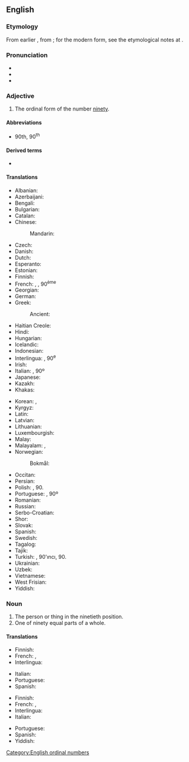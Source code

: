 ==English==
{{number box|en|90}}

===Etymology===
From earlier {{m|en|ninteth}}, from {{inh|en|enm|nyntithe}}; for the modern form, see the etymological notes at {{m|en|twentieth}}.

===Pronunciation===
* {{IPA|en|/ˈnaɪn.ti.əθ/}}
* {{hyphenation|en|nine|ti|eth}}
* {{audio|en|LL-Q1860 (eng)-I learned some phrases-ninetieth.wav|Audio (UK)}}

===Adjective===
{{en-adj|-}}

# The ordinal form of the number [[ninety]].

====Abbreviations====
* 90th, 90<sup>th</sup>
====Derived terms====
* {{l|en|ninetiethly}}

====Translations====
{{trans-top|ordinal form of ninety}}
* Albanian: {{t+|sq|nëntëdhjetë}}
* Azerbaijani: {{t|az|doxsanıncı}}
* Bengali: {{t|bn|নবতিতম}}
* Bulgarian: {{t|bg|деветдесети|sc=Cyrl}}
* Catalan: {{t+|ca|norantè}}
* Chinese:
*: Mandarin: {{t+|cmn|第九十|tr=dì jiǔshí|sc=Hani}}
* Czech: {{t+|cs|devadesátý}}
* Danish: {{t|da|halvfemsindstyvende}}
* Dutch: {{t+|nl|negentigste}}
* Esperanto: {{t|eo|naŭdeka}}
* Estonian: {{t|et|üheksakümnes}}
* Finnish: {{t|fi|yhdeksäskymmenes}}
* French: {{qualifier|France|Quebec}} {{t+|fr|quatre-vingt-dixième}}, {{qualifier|Belgium|Luxembourg|Switzerland}} {{t+|fr|nonantième}}, 90<sup>ème</sup> {{attention|fr|Quebec and Luxembourg need to be checked by native speakers}}
* Georgian: {{t|ka|ოთხმოცდამეათე}}
* German: {{t+|de|neunzigste}}
* Greek: {{t+|el|ενενηκοστή}}
*: Ancient: {{t|grc|ἐνενηκοστός}}
* Haitian Creole: {{t|ht|dizyèm}}
* Hindi: {{t|hi|नव्वेवां}}
* Hungarian: {{t+|hu|kilencvenedik}}
* Icelandic: {{t|is|nítugasta}}
* Indonesian: {{t|id|kesembilanpuluh}}
* Interlingua: {{t|ia|novantesime}}, 90<sup>e</sup>
* Irish: {{t|ga|nóchadú}}
* Italian: {{t+|it|novantesimo}}, 90º
* Japanese: {{t|ja|第九十|tr=dai-kyūjū|sc=Jpan}}
* Kazakh: {{t|kk|тоқсаныншы|sc=Cyrl}}
* Khakas: {{t|kjh|тоғызонынӌы|sc=Cyrl}}
{{trans-mid}}
* Korean: {{t|ko|제 구십}}, {{t+|ko|아흔째}}
* Kyrgyz: {{t+|ky|токсонунчу}}
* Latin: {{t+|la|nōnāgēsimus}}
* Latvian: {{t|lv|deviņdesmitais}}
* Lithuanian: {{t+|lt|devyniasdešimtas}}
* Luxembourgish: {{t|lb|nonzegst}}
* Malay: {{t|ms|kesembilan puluh}}
* Malayalam: {{t|ml|തൊണ്ണൂറാം}}, {{t|ml|തൊണ്ണൂറാമത്തെ}}
* Norwegian:
*: Bokmål: {{t+|nb|nittiende}}
* Occitan: {{t|oc|nonanten}}
* Persian: {{t|fa|نودم|tr=navadom|sc=fa-Arab}}
* Polish: {{t+|pl|dziewięćdziesiąty}}, 90.
* Portuguese: {{t+|pt|nonagésimo}}, 90º
* Romanian: {{t+|ro|nouăzecilea}}
* Russian: {{t+|ru|девяностый}}
* Serbo-Croatian: {{t+|sh|devedeseti}}
* Shor: {{t|cjs|тоғузонынчы}}
* Slovak: {{t+|sk|deväťdesiaty}}
* Spanish: {{t+|es|nonagésimo}}
* Swedish: {{t+|sv|nittionde}}
* Tagalog: {{t|tl|pansiyamnapu}}
* Tajik: {{t|tg|навадуми|sc=Cyrl}}
* Turkish: {{t+|tr|doksanıncı}}, 90'ıncı, 90.
* Ukrainian: {{t|uk|дев'яностих|sc=Cyrl}}
* Uzbek: {{t+|uz|to‘qsoninchi}}
* Vietnamese: {{t|vi|thứ chín mươi|sc=Thai}}
* West Frisian: {{t|fy|njoggentichste}}
* Yiddish: {{t|yi|נײַנציקסט}}
{{trans-bottom}}

===Noun===
{{en-noun}}

# The person or thing in the ninetieth position.
# One of ninety equal parts of a whole.

====Translations====
{{trans-top|person or thing in the ninetieth position}}
* Finnish: {{t|fi|yhdeksäskymmenes}}
* French: {{qualifier|France|Quebec}} {{t+|fr|quatre-vingt-dixième|m|f}}, {{qualifier|Belgium|Luxembourg|Switzerland}} {{t+|fr|nonantième|m|f}} {{attention|fr|Quebec and Luxembourg need to be checked by native speakers}}
* Interlingua: {{t|ia|novantesimo|m}}
{{trans-mid}}
* Italian: {{t+|it|novantesimo|m}}
* Portuguese: {{t+|pt|nonagésimo|m}}
* Spanish: {{t+|es|nonagésimo|m}}
{{trans-bottom}}

{{trans-top|one of ninety equal parts of a whole}}
* Finnish: {{t|fi|yhdeksäskymmenesosa}}
* French: {{qualifier|France|Quebec}} {{t+|fr|quatre-vingt-dixième|m}}, {{qualifier|Belgium|Luxembourg|Switzerland}} {{t+|fr|nonantième|m}} {{attention|fr|Quebec and Luxembourg need to be checked by native speakers}}
* Interlingua: {{t|ia|novantesimo|m}}
* Italian: {{t+|it|novantesimo|m}}
{{trans-mid}}
* Portuguese: {{t+|pt|nonagésimo|m}}
* Spanish: {{t+|es|nonagésimo|m}}
* Yiddish: {{t|yi|נײַנציקסטל|n}}
{{trans-bottom}}

[[Category:English ordinal numbers]]
{{c|en|Ninety}}